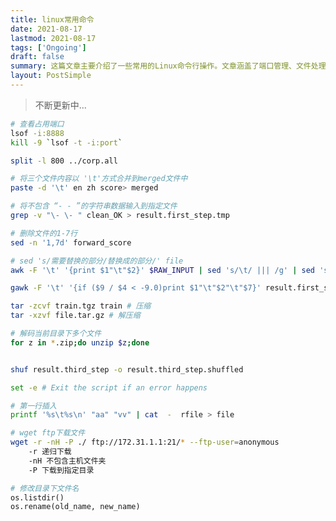 ```yaml
---
title: linux常用命令
date: 2021-08-17
lastmod: 2021-08-17
tags: ['Ongoing']
draft: false
summary: 这篇文章主要介绍了一些常用的Linux命令行操作。文章涵盖了端口管理、文件处理、压缩解压、FTP下载等多个方面的命令示例。此外,还包含了一个简短的Python代码片段,用于修改目录下的文件名。
layout: PostSimple
---
```


> 不断更新中...

```bash
# 查看占用端口
lsof -i:8888
kill -9 `lsof -t -i:port`
```

```bash
split -l 800 ../corp.all

# 将三个文件内容以 '\t'方式合并到merged文件中
paste -d '\t' en zh score> merged

# 将不包含 “- - ”的字符串数据输入到指定文件
grep -v "\- \- " clean_OK > result.first_step.tmp

# 删除文件的1-7行
sed -n '1,7d' forward_score

# sed 's/需要替换的部分/替换成的部分/' file
awk -F '\t' '{print $1"\t"$2}' $RAW_INPUT | sed 's/\t/ ||| /g' | sed 's/-/ - /g' | sed 's/  / /g' > $INPUT

gawk -F '\t' '{if ($9 / $4 < -9.0)print $1"\t"$2"\t"$7}' result.first_step  > illegal

tar -zcvf train.tgz train # 压缩
tar -xzvf file.tar.gz # 解压缩

# 解码当前目录下多个文件
for z in *.zip;do unzip $z;done


shuf result.third_step -o result.third_step.shuffled

set -e # Exit the script if an error happens

# 第一行插入
printf '%s\t%s\n' "aa" "vv" | cat  -  rfile > file

# wget ftp下载文件
wget -r -nH -P ./ ftp://172.31.1.1:21/* --ftp-user=anonymous
	-r 递归下载
	-nH 不包含主机文件夹
	-P 下载到指定目录
```

```python
# 修改目录下文件名
os.listdir()
os.rename(old_name, new_name)
```
